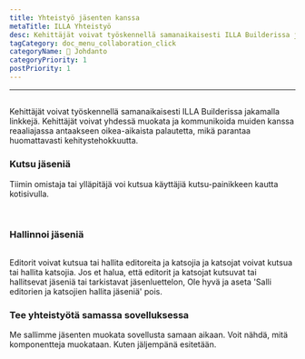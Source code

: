```yaml
---
title: Yhteistyö jäsenten kanssa
metaTitle: ILLA Yhteistyö
desc: Kehittäjät voivat työskennellä samanaikaisesti ILLA Builderissa jakamalla linkkejä. Kehittäjät voivat yhdessä muokata ja kommunikoida muiden kanssa reaaliajassa antaakseen oikea-aikaista palautetta, mikä parantaa huomattavasti kehitystehokkuutta.
tagCategory: doc_menu_collaboration_click
categoryName: 👋 Johdanto
categoryPriority: 1
postPriority: 1
---
```


* * *

## <h2 hidden>Yhteistyö jäsenten kanssa</h2>

Kehittäjät voivat työskennellä samanaikaisesti ILLA Builderissa jakamalla linkkejä. Kehittäjät voivat yhdessä muokata ja kommunikoida muiden kanssa reaaliajassa antaakseen oikea-aikaista palautetta, mikä parantaa huomattavasti kehitystehokkuutta.

### Kutsu jäseniä

Tiimin omistaja tai ylläpitäjä voi kutsua käyttäjiä kutsu-painikkeen kautta kotisivulla. 

<img src='https://cdn.illacloud.com/official-website/img/docs/assemble/collaboration.png' alt="" />

<img src='https://cdn.illacloud.com/official-website/img/docs/assemble/collaboration(1).png' alt="" />

### Hallinnoi jäseniä

<img src='https://cdn.illacloud.com/official-website/img/docs/assemble/collaboration(2).png' alt="" />

Editorit voivat kutsua tai hallita editoreita ja katsojia ja katsojat voivat kutsua tai hallita katsojia. Jos et halua, että editorit ja katsojat kutsuvat tai hallitsevat jäseniä tai tarkistavat jäsenluettelon, Ole hyvä ja aseta 'Salli editorien ja katsojien hallita jäseniä' pois.

### Tee yhteistyötä samassa sovelluksessa

Me sallimme jäsenten muokata sovellusta samaan aikaan. Voit nähdä, mitä komponentteja muokataan. Kuten jäljempänä esitetään. 

<img src='https://cdn.illacloud.com/official-website/img/docs/assemble/collaboration(3).png' alt="" />

